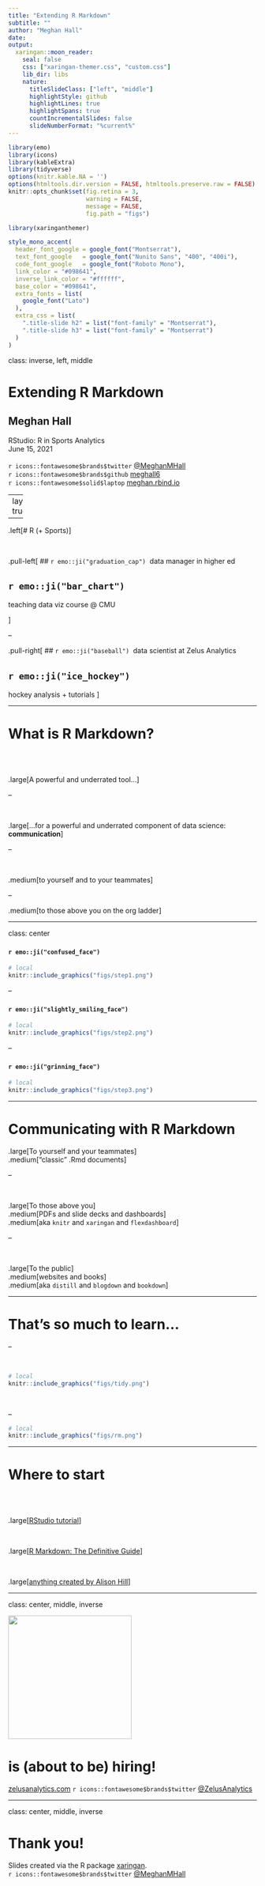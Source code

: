 ```yaml
---
title: "Extending R Markdown"
subtitle: ""  
author: "Meghan Hall"
date: 
output:
  xaringan::moon_reader:
    seal: false
    css: ["xaringan-themer.css", "custom.css"]
    lib_dir: libs
    nature:
      titleSlideClass: ["left", "middle"]
      highlightStyle: github
      highlightLines: true
      highlightSpans: true
      countIncrementalSlides: false
      slideNumberFormat: "%current%"
---
```

```r
library(emo)
library(icons)
library(kableExtra)
library(tidyverse)
options(knitr.kable.NA = '')
options(htmltools.dir.version = FALSE, htmltools.preserve.raw = FALSE)
knitr::opts_chunk$set(fig.retina = 3, 
                      warning = FALSE, 
                      message = FALSE,
                      fig.path = "figs")


```

```r
library(xaringanthemer)

style_mono_accent(
  header_font_google = google_font("Montserrat"),
  text_font_google   = google_font("Nunito Sans", "400", "400i"),
  code_font_google   = google_font("Roboto Mono"),
  link_color = "#098641",
  inverse_link_color = "#ffffff",
  base_color = "#098641",
  extra_fonts = list(
    google_font("Lato")
  ),
  extra_css = list(
    ".title-slide h2" = list("font-family" = "Montserrat"),
    ".title-slide h3" = list("font-family" = "Montserrat")
  )
)
```


class: inverse, left, middle

# Extending R Markdown
## Meghan Hall

RStudio: R in Sports Analytics<br> June 15, 2021 <br> <br> `r icons::fontawesome$brands$twitter` [@MeghanMHall](https://www.twitter.com/MeghanMHall) <br> `r icons::fontawesome$brands$github`  [meghall6](https://github.com/meghall06) <br> `r icons::fontawesome$solid$laptop`  [meghan.rbind.io](https://meghan.rbind.io/)

---
layout: true
<div class="my-footer"><span></span></div>

---

.left[# R (+ Sports)]

<br>

.pull-left[
## `r emo::ji("graduation_cap")`&nbsp; 
data manager in higher ed

## `r emo::ji("bar_chart")`&nbsp; 
teaching data viz course @ CMU

]

--

.pull-right[
## `r emo::ji("baseball")`&nbsp; 
data scientist at Zelus Analytics

## `r emo::ji("ice_hockey")`&nbsp; 
hockey analysis + tutorials
]

---

# What is R Markdown?

<br>
<br>

.large[A powerful and underrated tool...]

--

<br>

.large[...for a powerful and underrated component of data science: **communication**]

--

<br>

.medium[to yourself and to your teammates]

--

.medium[to those above you on the org ladder]

---

class: center

#### `r emo::ji("confused_face")`&nbsp; 
```r
# local
knitr::include_graphics("figs/step1.png")
```

--

#### `r emo::ji("slightly_smiling_face")`&nbsp; 
```r
# local
knitr::include_graphics("figs/step2.png")
```

--

#### `r emo::ji("grinning_face")`&nbsp; 
```r
# local
knitr::include_graphics("figs/step3.png")
```

---

# Communicating with R Markdown


.large[To yourself and your teammates]<br>
.medium["classic" .Rmd documents]

--

<br>

.large[To those above you]<br>
.medium[PDFs and slide decks and dashboards]<br>
.medium[aka `knitr` and `xaringan` and `flexdashboard`]

--

<br>

.large[To the public]<br>
.medium[websites and books]<br>
.medium[aka `distill` and `blogdown` and `bookdown`]

---

# That's so much to learn...

--

<br>

```r
# local
knitr::include_graphics("figs/tidy.png")
```

<br>

--

```r
# local
knitr::include_graphics("figs/rm.png")
```

---

# Where to start

<br>
<br>

.large[[RStudio tutorial](https://rmarkdown.rstudio.com/lesson-1.html)]

<br>

.large[[R Markdown: The Definitive Guide](https://bookdown.org/yihui/rmarkdown/)]

<br>

.large[[anything created by Alison Hill](https://alison.rbind.io/project/)]

---

class: center, middle, inverse

<img src="figs/zelus_white.png" width="250px"/>

# is (about to be) hiring!

[zelusanalytics.com](https://zelusanalytics.com/)
`r icons::fontawesome$brands$twitter` [@ZelusAnalytics](https://www.twitter.com/ZelusAnalytics)

---

class: center, middle, inverse

# Thank you!

Slides created via the R package [xaringan](https://github.com/yihui/xaringan).
<br>
`r icons::fontawesome$brands$twitter` [@MeghanMHall](https://www.twitter.com/MeghanMHall)
